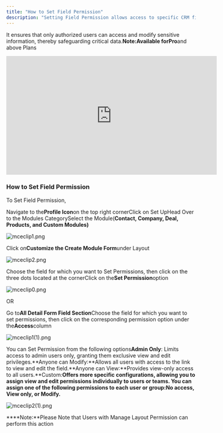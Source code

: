 ```yaml
---
title: "How to Set Field Permission"
description: "Setting Field Permission allows access to specific CRM fields for maintaining data security and privacy."
---
```


It ensures that only authorized users can access and modify sensitive information, thereby safeguarding critical data.**Note:**Available for**Pro**and above Plans

<iframe
  width="560"
  height="315"
  src="https://www.youtube.com/embed/dFO1Ej1hLK8?list=PLyYol_VsdQ5kq3RxvfA2NaXeI_5bAaF1x"
  title="YouTube video"
  frameborder="0"
  allow="accelerometer; autoplay; clipboard-write; encrypted-media; gyroscope; picture-in-picture; web-share"
  allowfullscreen
></iframe>

### How to Set Field Permission

To Set Field Permission,

Navigate to the**Profile Icon**on the top right cornerClick on Set UpHead Over to the Modules CategorySelect the Module(**Contact, Company, Deal, Products, and Custom Modules)**

![mceclip1.png](./images/mceclip1-8.png)

Click on**Customize the Create Module Form**under Layout

![mceclip2.png](./images/mceclip2-6.png)

Choose the field for which you want to Set Permissions, then click on the three dots located at the cornerClick on the**Set Permission**option

![mceclip0.png](./images/mceclip0-5.png)

OR

Go to**All Detail Form Field Section**Choose the field for which you want to set permissions, then click on the corresponding permission option under the**Access**column

![mceclip1(1).png](./images/mceclip11-3.png)

You can Set Permission from the following options**Admin Only**: Limits access to admin users only, granting them exclusive view and edit privileges.**Anyone can Modify:**Allows all users with access to the link to view and edit the field.**Anyone can View:**Provides view-only access to all users.**Custom:**Offers more specific configurations, allowing you to assign view and edit permissions individually to users or teams. You can assign one of the following permissions to each user or group:**No access, View only, or Modify.****

![mceclip2(1).png](./images/mceclip21.png)

****Note:**Please Note that Users with Manage Layout Permission can perform this action
